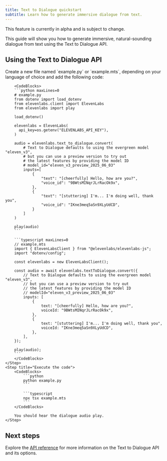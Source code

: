 ```yaml
---
title: Text to Dialogue quickstart
subtitle: Learn how to generate immersive dialogue from text.
---
```


<Warning>This feature is currently in alpha and is subject to change.</Warning>

This guide will show you how to generate immersive, natural-sounding dialogue from text using the Text to Dialogue API.

## Using the Text to Dialogue API

<Steps>
    <Step title="Create an API key">
        <Markdown src="/snippets/quickstart-api-key.mdx" />
    </Step>
    <Step title="Install the SDK">
        <Markdown src="/snippets/quickstart-install-sdk.mdx" />
    </Step>
    <Step title="Make the API request">
        Create a new file named `example.py` or `example.mts`, depending on your language of choice and add the following code:

        <CodeBlocks>
        ```python maxLines=0
        # example.py
        from dotenv import load_dotenv
        from elevenlabs.client import ElevenLabs
        from elevenlabs import play

        load_dotenv()

        elevenlabs = ElevenLabs(
          api_key=os.getenv("ELEVENLABS_API_KEY"),
        )

        audio = elevenlabs.text_to_dialogue.convert(
            # Text to Dialogue defaults to using the evergreen model "eleven_v3",
            # but you can use a preview version to try out
            # the latest features by providing the model ID
            # model_id="eleven_v3_preview_2025_06_03"
            inputs=[
                {
                    "text": "[cheerfully] Hello, how are you?",
                    "voice_id": "9BWtsMINqrJLrRacOk9x",
                },
                {
                    "text": "[stuttering] I'm... I'm doing well, thank you",
                    "voice_id": "IKne3meq5aSn9XLyUdCD",
                }
            ]
        )

        play(audio)
        ```

        ```typescript maxLines=0
        // example.mts
        import { ElevenLabsClient } from "@elevenlabs/elevenlabs-js";
        import "dotenv/config";

        const elevenlabs = new ElevenLabsClient();

        const audio = await elevenlabs.textToDialogue.convert({
            // Text to Dialogue defaults to using the evergreen model "eleven_v3",
            // but you can use a preview version to try out
            // the latest features by providing the model ID
            // modelId="eleven_v3_preview_2025_06_03"
            inputs: [
                {
                    text: "[cheerfully] Hello, how are you?",
                    voiceId: "9BWtsMINqrJLrRacOk9x",
                },
                {
                    text: "[stuttering] I'm... I'm doing well, thank you",
                    voiceId: "IKne3meq5aSn9XLyUdCD",
                },
            ],
        });

        play(audio);
        ```
        </CodeBlocks>
    </Step>
    <Step title="Execute the code">
        <CodeBlocks>
            ```python
            python example.py
            ```

            ```typescript
            npx tsx example.mts
            ```
        </CodeBlocks>

        You should hear the dialogue audio play.
    </Step>

</Steps>

## Next steps

Explore the [API reference](/docs/api-reference/text-to-dialogue/convert) for more information on the Text to Dialogue API and its options.
